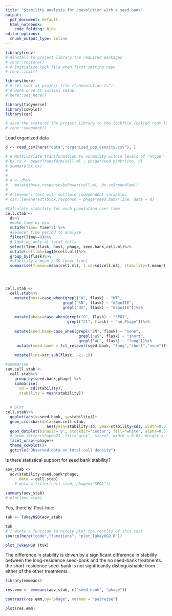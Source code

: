 ```yaml
---
title: "Stability analysis for coevolution with a seed bank"
output:
  pdf_document: default
  html_notebook:
    code_folding: hide
editor_options:
  chunk_output_type: inline
---
```


```r
library(renv)
# #install to project library the required packages
# renv::restore()
# # Initialize lock file when first setting repo
# renv::init()

library(here)
# # set root at project file ("coevolution-ts"). 
# # Done once at initial setup.
# here::set_here()

library(tidyverse)
library(cowplot)
library(car)

# save the state of the project library to the lockfile (called renv.lock),
# renv::snapshot()

```

Load organized data  
```r
d <- read_csv(here("data","organized_pop_density.csv"), )

```


```r
# # Multivariate transformation to normality within levels of 'htype'
# bx.cx <- powerTransform(cell.ml ~ phage*seed.bank*line, d)
# summary(bx.cx)
# 
# 
# d <- d%>%
#   mutate(bxcx.response=bcPower(cell.ml, bx.cx$roundlam))
# 
# # Levene's test with multiple independent variables
# car::leveneTest(bxcx.response ~ phage*seed.bank*line, data = d)
```


```r
#Calculate stability for each population over time
cell.stab <- 
  d%>%
  #make time by dya
  mutate(Time= Time*2) %>%
  #selecet time period to analyze
  filter(Time>=0)%>%
  # looking only at total cells
  select(Time,flask, host, phage, seed.bank,cell.ml)%>%
  mutate(cell.ml=log10(cell.ml))%>%
  group_by(flask)%>%
  #stability = mean / SD (over time)
  summarise(t.mean=mean(cell.ml), t.sd=sd(cell.ml), stability=t.mean/t.sd)




cell.stab <- 
  cell.stab%>%
    mutate(host=case_when(grepl("W", flask) ~ "WT",
                         grepl("SN", flask) ~ "dSpoIIE",
                         grepl("dS", flask) ~ "dSpoIIE"))%>%
  
    mutate(phage=case_when(grepl("O", flask) ~ "SPO1",
                           grepl("Ct", flask) ~ "no_Phage"))%>%
    
    mutate(seed.bank=case_when(grepl("SN", flask) ~ "none",
                                grepl("WS", flask) ~ "short",
                                grepl("WL", flask) ~ "long"))%>%
     mutate(seed.bank = fct_relevel(seed.bank, "long","short","none"))%>%
    
    mutate(line=str_sub(flask, -2,-1))

#summarise
sum.cell.stab <- 
  cell.stab%>%
    group_by(seed.bank,phage) %>% 
    summarise(
      sd = sd(stability),
      stability = mean(stability))
    
    
  # plot
cell.stab%>%
  ggplot(aes(x=seed.bank, y=stability))+
  geom_crossbar(data=sum.cell.stab,
                  aes(ymin=stability-sd, ymax=stability+sd), width=0.3)+
  geom_dotplot(binaxis='y', stackdir='center', fill="white", alpha=0.5)+
  # geom_jitter(shape=21, fill="grey", size=2, width = 0.05, height = 0)+
  facet_wrap(~phage)+
  theme_cowplot()+
  ggtitle("Observed data on total cell density")
```

Is there statistical support for seed bank stability?

```r
aov_stab <- 
  aov(stability~seed.bank*phage, 
      data = cell.stab)
    # data = filter(cell.stab, phage=="SPO1"))
  
summary(aov_stab)
# plot(aov_stab)
```

Yes, there is! Post-hoc:

```r
tuk <- TukeyHSD(aov_stab)

tuk
# I wrote a function to nicely plot the results of this test
source(here("code","functions", "plot_TukeyHSD.R"))

plot_TukeyHSD (tuk)
```

The difference in stability is driven by a significant difference in stability between the long-residence seed-bank and the no seed-bank treatments. the short-residence seed-bank is not significantly distinguishable from either of the other treatments.

```r
library(emmeans)

res.emm <- emmeans(aov_stab, c("seed.bank", "phage"))

contrast(res.emm,by="phage", method = "pairwise")

plot(res.emm)
```


